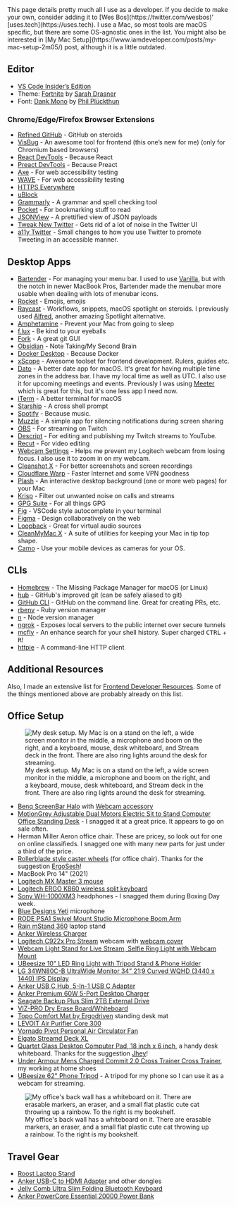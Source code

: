 
<PageLayout title="Uses">
This page details pretty much all I use as a developer. If you decide to make your own, consider adding it to [Wes Bos](https://twitter.com/wesbos)' [uses.tech](https://uses.tech).
I use a Mac, so most tools are macOS specific, but there are some OS-agnostic ones in the list. You might also be interested in [My Mac Setup](https://www.iamdeveloper.com/posts/my-mac-setup-2m05/) post, although it is a little outdated.

## Editor

- [VS Code Insider’s Edition](https://code.visualstudio.com/insiders/)
- Theme: [Fortnite](https://marketplace.visualstudio.com/items?itemName=sdras.fortnite-vscode-theme) by [Sarah Drasner](https://twitter.com/sarah_edo)
- Font: [Dank Mono](https://dank.sh) by [Phil Plückthun](https://twitter.com/_philpl)

### Chrome/Edge/Firefox Browser Extensions

- [Refined GitHub](https://chrome.google.com/webstore/detail/refined-github/hlepfoohegkhhmjieoechaddaejaokhf) - GitHub on steroids
- [VisBug](https://chrome.google.com/webstore/detail/visbug/cdockenadnadldjbbgcallicgledbeoc?hl=en) - An awesome tool for frontend (this one’s new for me) (only for Chromium based browsers)
- [React DevTools](https://chrome.google.com/webstore/detail/react-developer-tools/fmkadmapgofadopljbjfkapdkoienihi?hl=en) - Because React
- [Preact DevTools](https://preactjs.github.io/preact-devtools/) - Because Preact
- [Axe](https://chrome.google.com/webstore/detail/axe-web-accessibility-tes/lhdoppojpmngadmnindnejefpokejbdd) - For web accessibility testing
- [WAVE](https://wave.webaim.org/extension/) - For web accessibility testing
- [HTTPS Everywhere](https://www.eff.org/https-everywhere)
- [uBlock](https://ublock.org/)
- [Grammarly](https://grammarly.com/) - A grammar and spell checking tool
- [Pocket](https://getpocket.com/) - For bookmarking stuff to read
- [JSONView](https://chrome.google.com/webstore/detail/jsonview/chklaanhfefbnpoihckbnefhakgolnmc) - A prettified view of JSON payloads
- [Tweak New Twitter](https://github.com/insin/tweak-new-twitter/) - Gets rid of a lot of noise in the Twitter UI
- [a11y Twitter](https://github.com/nickytonline/a11y-twitter) - Small changes to how you use Twitter to promote Tweeting in an accessible manner.

## Desktop Apps

- [Bartender](https://www.macbartender.com) - For managing your menu bar. I used to use [Vanilla](https://matthewpalmer.net/vanilla/), but with the notch in newer MacBook Pros, Bartender made the menubar more usable when dealing with lots of menubar icons.
- [Rocket](https://matthewpalmer.net/rocket/) - Emojis, emojis
- [Raycast](https://raycast.com) - Workflows, snippets, macOS spotlight on steroids. I previously used [Alfred](https://www.alfredapp.com/), another amazing Spotlight alternative.
- [Amphetamine](https://apps.apple.com/us/app/amphetamine/id937984704?mt=12) - Prevent your Mac from going to sleep
- [f.lux](https://justgetflux.com/) - Be kind to your eyeballs
- [Fork](https://git-fork.com/) - A great git GUI
- [Obsidian](https://obsidian.md) - Note Taking/My Second Brain
- [Docker Desktop](https://www.docker.com/products/docker-desktop) - Because Docker
- [xScope](https://xscope.app) - Awesome toolset for frontend development. Rulers, guides etc.
- [Dato](https://sindresorhus.com/dato) - A better date app for macOS. It's great for having multiple time zones in the address bar. I have my local time as well as UTC. I also use it for upcoming meetings and events. Previously I was using [Meeter](https://trymeeter.com) which is great for this, but it's one less app I need now.
- [iTerm](https://iterm2.com/) - A better terminal for macOS
- [Starship](https://starship.rs/) - A cross shell prompt
- [Spotify](https://www.spotify.com/us/download/) - Because music.
- [Muzzle](https://muzzleapp.com/) - A simple app for silencing notifications during screen sharing
- [OBS](https://obsproject.com/download) - For streaming on Twitch
- [Descript](https://www.descript.com/) - For editing and publishing my Twitch streams to YouTube.
- [Recut](https://getrecut.com/) - For video editing
- [Webcam Settings](https://apps.apple.com/us/app/webcam-settings/id533696630) - Helps me prevent my Logitech webcam from losing focus. I also use it to zoom in on my webcam.
- [Cleanshot X](https://cleanshot.com/) - For better screenshots and screen recordings
- [Cloudflare Warp](https://blog.cloudflare.com/1111-warp-better-vpn/) - Faster Internet and some VPN goodness
- [Plash](https://apps.apple.com/us/app/plash/id1494023538) - An interactive desktop background (one or more web pages) for your Mac
- [Krisp](https://krisp.ai/) - Filter out unwanted noise on calls and streams
- [GPG Suite](https://gpgtools.org/) - For all things GPG
- [Fig](https://fig.io) - VSCode style autocomplete in your terminal
- [Figma](https://www.figma.com/) - Design collaboratively on the web
- [Loopback](https://rogueamoeba.com/loopback/) - Great for virtual audio sources
- [CleanMyMac X](https://macpaw.com/cleanmymac) - A suite of utilities for keeping your Mac in tip top shape.
- [Camo](https://reincubate.com/camo/) - Use your mobile devices as cameras for your OS.

## CLIs

- [Homebrew](https://brew.sh) - The Missing Package Manager for macOS (or Linux)
- [hub](https://github.com/github/hub) - GitHub's improved git (can be safely aliased to git)
- [GitHub CLI](https://github.com/cli/cli) - GitHub on the command line. Great for creating PRs, etc.
- [rbenv](https://github.com/rbenv/rbenv) - Ruby version manager
- [n](https://github.com/tj/n) - Node version manager
- [ngrok](https://ngrok.com/) - Exposes local servers to the public internet over secure tunnels
- [mcfly](https://github.com/cantino/mcfly) - An enhance search for your shell history. Super charged <kbd>CTRL</kbd> + <kbd>R</kbd>!
- [httpie](https://github.com/httpie/httpie) - A command-line HTTP client

## Additional Resources

Also, I made an extensive list for [Frontend Developer Resources](https://www.iamdeveloper.com/posts/frontend-developer-resources-246j/). Some of the things mentioned above are probably already on this list.

## Office Setup

<figure>
  <img
    sizes="(min-width: 30em) 28em, 100vw"
    srcset="https://res.cloudinary.com/nickytonline/image/upload/f_auto,q_70,w_256/v1654355126/my%20website/office/desk-setup_deurmi.jpg 256w,
          https://res.cloudinary.com/nickytonline/image/upload/f_auto,q_70,w_512/v1654355126/my%20website/office/desk-setup_deurmi.jpg 512w,
          https://res.cloudinary.com/nickytonline/image/upload/f_auto,q_70,w_768/v1654355126/my%20website/office/desk-setup_deurmi.jpg 768w,
          https://res.cloudinary.com/nickytonline/image/upload/f_auto,q_70,w_1024/v1654355126/my%20website/office/desk-setup_deurmi.jpg 1024w,
          https://res.cloudinary.com/nickytonline/image/upload/f_auto,q_70,w_1280/v1654355126/my%20website/office/desk-setup_deurmi.jpg 1280w"
    src="https://res.cloudinary.com/nickytonline/image/upload/f_auto,q_70,w_512/v1654355126/my%20website/office/desk-setup_deurmi.jpg"
    alt="My desk setup. My Mac is on a stand on the left, a wide screen monitor in the middle, a microphone and boom on the right, and a keyboard, mouse, desk whiteboard, and Stream deck in the front. There are also ring lights around the desk for streaming."
  />
  <figcaption>
    My desk setup. My Mac is on a stand on the left, a wide screen monitor in
    the middle, a microphone and boom on the right, and a keyboard, mouse, desk
    whiteboard, and Stream deck in the front. There are also ring lights around
    the desk for streaming.
  </figcaption>
</figure>

- [Benq ScreenBar Halo](https://pse.is/4mt8u9) with [Webcam accessory](https://www.benq.com/en-us/lighting/accessory/webcam-accessory.html)
- [MotionGrey Adjustable Dual Motors Electric Sit to Stand Computer Office Standing Desk](https://motiongrey.com/products/copy-of-motion-series-standing-desk-with-table-top?variant=39702825730141) - I snagged it at a great price. It appears to go on sale often.
- Herman Miller Aeron office chair. These are pricey, so look out for one on online classifieds. I snagged one with many new parts for just under a third of the price.
- [Rollerblade style caster wheels](https://www.amazon.ca/gp/product/B06Y4BJ66G) (for office chair). Thanks for the suggestion [ErgoSesh](https://www.ergosesh.com/)!
- MacBook Pro 14" (2021)
- [Logitech MX Master 3 mouse](https://www.logitech.com/en-ca/products/mice/mx-master-3.910-005647.html)
- [Logitech ERGO K860 wireless split keyboard](https://www.logitech.com/en-ca/products/keyboards/k860-split-ergonomic.920-009166.html)
- [Sony WH-1000XM3](https://www.sony.ca/en/electronics/headband-headphones/wh-1000xm3) headphones - I snagged them during Boxing Day week.
- [Blue Designs Yeti](https://www.bluedesigns.com/products/yeti/) microphone
- [RODE PSA1 Swivel Mount Studio Microphone Boom Arm](https://www.amazon.ca/gp/product/B001D7UYBO)
- [Rain mStand 360](https://www.raindesigninc.com/mstand360.html) laptop stand
- [Anker Wireless Charger](https://www.amazon.ca/gp/product/B07THL8PP1)
- [Logitech C922x Pro Stream](https://www.amazon.ca/gp/product/B01LXCDPPK/) webcam with [webcam cover](https://www.amazon.ca/gp/product/B0748FZX99/)
- [Webcam Light Stand for Live Stream, Selfie Ring Light with Webcam Mount](https://www.amazon.ca/gp/product/B07G379ZBH)
- [UBeesize 10" LED Ring Light with Tripod Stand & Phone Holder](https://www.amazon.ca/gp/product/B0822GQR3Z)
- [LG 34WN80C-B UltraWide Monitor 34” 21:9 Curved WQHD (3440 x 1440) IPS Display](https://www.amazon.ca/gp/product/B07YGZ7C1K)
- [Anker USB C Hub, 5-In-1 USB C Adapter](https://www.amazon.ca/gp/product/B071G83L1J)
- [Anker Premium 60W 5-Port Desktop Charger](https://www.amazon.ca/gp/product/B072K5ZJXF)
- [Seagate Backup Plus Slim 2TB External Drive](https://www.amazon.ca/gp/product/B00FRHTTIA)
- [VIZ-PRO Dry Erase Board/Whiteboard](https://www.amazon.ca/gp/product/B01461WT9S)
- [Topo Comfort Mat by Ergodriven](https://www.amazon.ca/gp/product/B00V3TO9HW/) standing desk mat
- [LEVOIT Air Purifier Core 300](https://www.amazon.ca/gp/product/B07S3D4MRJ/ref=ppx_yo_dt_b_asin_title_o08_s00?ie=UTF8&psc=1)
- [Vornado Pivot Personal Air Circulator Fan](https://www.amazon.ca/gp/product/B01NAYWFLL/)
- [Elgato Streamd Deck XL](https://www.elgato.com/en/stream-deck-xl)
- [Quartet Glass Desktop Computer Pad, 18 inch x 6 inch](https://www.amazon.ca/gp/product/B01M2DADUX), a handy desk whiteboard. Thanks for the suggestion [Jhey](https://jhey.dev)!
- [Under Armour Mens Charged Commit 2.0 Cross Trainer Cross Trainer](https://www.amazon.ca/gp/product/B07HKTJN5F/), my working at home shoes
- [UBeesize 62" Phone Tripod](https://www.amazon.ca/gp/product/B09PNDZR9L/) - A tripod for my phone so I can use it as a webcam for streaming.

<figure>
  <img
    sizes="(min-width: 30em) 28em, 100vw"
    srcset="https://res.cloudinary.com/nickytonline/image/upload/f_auto,q_70,w_256/v1654355125/my%20website/office/back-of-office_hxqm2k.jpg 256w,
          https://res.cloudinary.com/nickytonline/image/upload/f_auto,q_70,w_512/v1654355125/my%20website/office/back-of-office_hxqm2k.jpg 512w,
          https://res.cloudinary.com/nickytonline/image/upload/f_auto,q_70,w_768/v1654355125/my%20website/office/back-of-office_hxqm2k.jpg 768w,
          https://res.cloudinary.com/nickytonline/image/upload/f_auto,q_70,w_1024/v1654355125/my%20website/office/back-of-office_hxqm2k.jpg 1024w,
          https://res.cloudinary.com/nickytonline/image/upload/f_auto,q_70,w_1280/v1654355125/my%20website/office/back-of-office_hxqm2k.jpg 1280w"
    src="https://res.cloudinary.com/nickytonline/image/upload/f_auto,q_70,w_512/v1654355125/my%20website/office/back-of-office_hxqm2k.jpg"
    alt="My office's back wall has a whiteboard on it. There are erasable markers, an eraser, and a small flat plastic cute cat throwing up a rainbow. To the right is my bookshelf."
  />
  <figcaption>
    My office's back wall has a whiteboard on it. There are erasable markers, an
    eraser, and a small flat plastic cute cat throwing up a rainbow. To the
    right is my bookshelf.
  </figcaption>
</figure>

## Travel Gear

- [Roost Laptop Stand](https://www.therooststand.com/collections/roost-laptop-stand/products/roost-laptop-stand?variant=31619419570237)
- [Anker USB-C to HDMI Adapter](http://amazon.ca/gp/product/B01MYUCWOK) and other dongles
- [Jelly Comb Ultra Slim Folding Bluetooth Keyboard](https://www.amazon.ca/gp/product/B07YYTHMCG)
- [Anker PowerCore Essential 20000 Power Bank](https://www.amazon.ca/gp/product/B07S829LBX)

</PageLayout>
